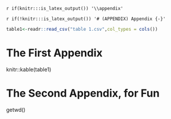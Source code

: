 `r if(knitr:::is_latex_output()) '\\appendix'`

`r if(!knitr:::is_latex_output()) '# (APPENDIX) Appendix {-}'`

<!--
If you feel it necessary to include an appendix, it goes here.
-->

```r
table1<-readr::read_csv("table 1.csv",col_types = cols())
```


# The First Appendix

knitr::kable(table1)




# The Second Appendix, for Fun
 getwd()
